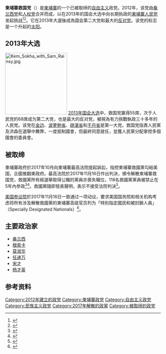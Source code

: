 {{Infobox political party
|country = 柬埔寨
|lang2 = 英文
|name_lang2 = Cambodia National Rescue Party
|name_native =  {{noitalics|{{nobold|{{lang|km|គណបក្សសង្រ្គោះជាតិ}}}}}}
|logo = Cambodian National Rescue Party logo.jpg
|logo_size = 200px
|colorcode = #0000FF
|leader1_title = 主席
|leader1_name = [[根索卡|根索卡]]
|leader2_title = 副主席
|leader2_name = [[杨才英|杨才英]]
|foundation = 2012年7月17日<br/>2012年8月20日（正式註冊）<ref>{{Cite web |url=http://www.fmprc.gov.cn/chn//gxh/cgb/zcgmzysx/yz/1206_14/1207/ |title=柬埔寨国家概况 |accessdate=2017-11-18 |archive-date=2017-12-01 |archive-url=https://web.archive.org/web/20171201031113/http://www.fmprc.gov.cn/chn//gxh/cgb/zcgmzysx/yz/1206_14/1207/ |dead-url=no }}</ref>
|dissolved = 2017年11月16日
|headquarters = [[金边|金边]]
|international = [[自由党国际|自由党国际]]
|position=[[中间派|中间]]
|ideology = [[自由主义|自由主义]]<br>[[自由民主主义|自由民主主义]]<br>[[经济自由主义|经济自由主义]]<br>[[公民民族主义|公民民族主义]]<br>[[民粹主义|民粹主义]]
|flag = Cambodia_National_Rescue_Party_flag.png
|website =
}}
'''柬埔寨救国党'''（{{lang-km|គណបក្សសង្រ្គោះជាតិ}}）是[[柬埔寨|柬埔寨]]的一个已被取缔的[[自由主义|自由主义]]政党。2012年，该党由[[桑兰西党|桑兰西党]]和[[人权党_(柬埔寨)|人权党]]合并而成，以在2013年的国会大选中向长期执政的[[柬埔寨人民党|柬埔寨人民党]]发起挑战<ref>{{cite web |url=http://www.phnompenhpost.com/index.php/2012071757467/National-news/srp-hrp-announce-political-merger.html |title=Parties to form Cambodia Democratic Movement of National Rescue |author=Vong Sokheng and Bridget Di Certo |date=17 July 2012 |work= |publisher=Phnom Penh post |accessdate=18 July 2012 |archive-date=2012-08-19 |archive-url=https://web.archive.org/web/20120819175928/http://www.phnompenhpost.com/index.php/2012071757467/National-news/srp-hrp-announce-political-merger.html |dead-url=no }}</ref><ref>{{cite web |url=http://www.rfa.org/english/news/cambodia/rainsy-08082012172632.html |title=Opposition Head Expects End to Exile |author=Samean Yun and Rachel Vandenbrink |date=8 August 2012 |work= |publisher=Radio Free Asia |accessdate=15 August 2012 |archive-date=2020-09-25 |archive-url=https://web.archive.org/web/20200925091751/https://www.rfa.org/english/news/cambodia/rainsy-08082012172632.html |dead-url=no }}</ref>。它在2013年大選後成為国会第二大党和最大的[[反对党|反对党]]。该党的标志是一个升起的[[太阳|太阳]]。

== 2013年大选 ==
[[File:Kem_Sokha_with_Sam_Rainsy.jpg|200px]]
[[2013年柬埔寨大选|2013年国会大选]]中，救国党赢得55席，次于人民党的68席成为第二大党，也是最大的反对党，被視為有力挑戰執政三十多年的人民党。该党在[[金边|金边]]、[[波萝勉省|波萝勉省]]、[[磅湛省|磅湛省]]和[[干丹省|干丹省]]是第一大党。救国党指責人民黨及洪森在選舉中舞弊，一度抵制國會，但最終同意就任，並獲人民黨分配掌控多個國會的委員會。

== 被取缔 ==
柬埔寨政府於2017年10月向柬埔寨最高法院提起訴訟，指控柬埔寨救國黨勾結美国，企圖推翻柬政府。最高法院於2017年11月16日作出判決，頒令解散柬埔寨救国党，救國黨所有經選舉取得公職的黨員亦喪失職位，118名救國黨黨員被禁止在5年內參政<ref>{{Cite news |url=http://www.bbc.co.uk/news/world-asia-42006828 |title=Cambodia top court dissolves main opposition CNRP party |work=BBC News |date=2017-11-16 |accessdate=2017-11-16 |archive-date=2017-11-16 |archive-url=https://web.archive.org/web/20171116054712/http://www.bbc.co.uk/news/world-asia-42006828 |dead-url=no }}</ref><ref>{{Cite news |url=http://news.xinhuanet.com/world/2017-11/16/c_1121968208.htm |title=柬埔寨最高法院裁决解散救国党 |publisher=新華網 |date=2017-11-16 |accessdate=2017-11-18 |archive-date=2017-12-01 |archive-url=https://web.archive.org/web/20171201034518/http://news.xinhuanet.com/world/2017-11/16/c_1121968208.htm |dead-url=no }}</ref>。救國黨隨即發表聲明，表示不接受法院判決<ref>{{Cite news |url=http://jianhuadaily.com/20171117/2542 |title=救国党不接受“判决”！？ |work=柬華日報 |date=2017-11-17 |accessdate=2017-11-18 |archive-date=2021-01-18 |archive-url=https://web.archive.org/web/20210118195327/http://jianhuadaily.com/20171117/2542 |dead-url=no }}</ref>。

[[美国参议院|美国参议院]]於2017年11月16日一致通过一项动议，要求美国国务院和相关机构考虑将所有涉及解散救國黨的柬埔寨高级官员列为「特別指定國民和被封鎖人員」（Specially Designated Nationals）<ref>{{Cite news |url=https://www.voanews.com/a/us-eu-talk-tough-on-cambodia/4120040.html |title=US, EU Talk Tough on Cambodia |publisher=VOA |date=2017-11-17 |accessdate=2017-11-18 |archive-date=2018-01-24 |archive-url=https://web.archive.org/web/20180124142742/https://www.voanews.com/a/us-eu-talk-tough-on-cambodia/4120040.html |dead-url=no }}</ref>。

== 主要政治家 ==
* [[桑兰西|桑兰西]]
* [[根索卡|根索卡]]
* [[莫淑华|莫淑华]]
* [[任速万|任速万]]
* [[宋才|宋才]]
* [[杨才英|杨才英]]

== 参考资料 ==
<references/>
{{柬埔寨政党}}
[[Category:2012年建立的政党|Category:2012年建立的政党]]
[[Category:柬埔寨政党|Category:柬埔寨政党]]
[[Category:自由主义政党|Category:自由主义政党]]
[[Category:民族主义政党|Category:民族主义政党]]
[[Category:2017年解散的政黨|Category:2017年解散的政黨]]
[[Category:被取缔的政党|Category:被取缔的政党]]